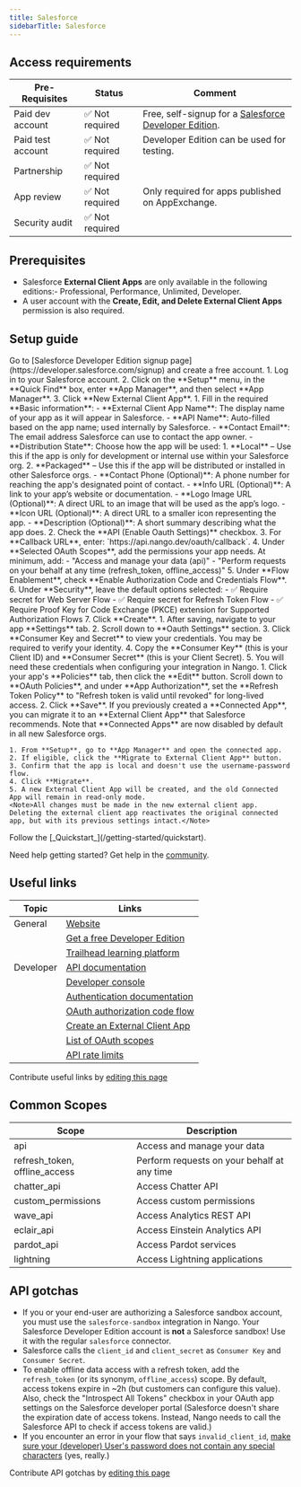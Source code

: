 ```yaml
---
title: Salesforce
sidebarTitle: Salesforce
---
```



<Overview />
<PreBuiltTooling />
<PreBuiltUseCases />

## Access requirements
| Pre-Requisites | Status | Comment|
| - | - | - |
| Paid dev account | ✅ Not required | Free, self-signup for a [Salesforce Developer Edition](https://developer.salesforce.com/signup). |
| Paid test account | ✅ Not required | Developer Edition can be used for testing. |
| Partnership | ✅ Not required | |
| App review | ✅ Not required | Only required for apps published on AppExchange. |
| Security audit | ✅ Not required | |


## Prerequisites 
- Salesforce **External Client Apps** are only available in the following editions:- Professional, Performance, Unlimited, Developer. 
- A user account with the **Create, Edit, and Delete External Client Apps** permission is also required.

## Setup guide

<Steps>
  <Step title="Create a Salesforce Developer account">
    Go to [Salesforce Developer Edition signup page](https://developer.salesforce.com/signup) and create a free account.
  </Step>
  <Step title="Create an External Client App">
    1. Log in to your Salesforce account.
    2. Click on the **Setup** menu, in the **Quick Find** box, enter **App Manager**, and then select **App Manager**.
    3. Click **New External Client App**.
  </Step>
  <Step title="Configure External Client App settings">
    1. Fill in the required **Basic information**:
       - **External Client App Name**: The display name of your app as it will appear in Salesforce.
       - **API Name**: Auto-filled based on the app name; used internally by Salesforce.
       - **Contact Email**: The email address Salesforce can use to contact the app owner.
       - **Distribution State**: Choose how the app will be used:
        1. **Local** – Use this if the app is only for development or internal use within your Salesforce org.
        2. **Packaged** – Use this if the app will be distributed or installed in other Salesforce orgs.
       - **Contact Phone (Optional)**: A phone number for reaching the app's designated point of contact.
       - **Info URL (Optional)**: A link to your app’s website or documentation.
       - **Logo Image URL (Optional)**: A direct URL to an image that will be used as the app’s logo.
       - **Icon URL (Optional)**: A direct URL to a smaller icon representing the app.
       - **Description (Optional)**: A short summary describing what the app does.
    2. Check the **API (Enable Oauth Settings)** checkbox.
    3. For **Callback URL**, enter: `https://api.nango.dev/oauth/callback`.
    4. Under **Selected OAuth Scopes**, add the permissions your app needs. At minimum, add:
       - "Access and manage your data (api)"
       - "Perform requests on your behalf at any time (refresh_token, offline_access)"
    5. Under **Flow Enablement**, check **Enable Authorization Code and Credentials Flow**.
    6. Under **Security**, leave the default options selected:
        - ✅ Require secret for Web Server Flow
        - ✅ Require secret for Refresh Token Flow
        - ✅ Require Proof Key for Code Exchange (PKCE) extension for Supported Authorization Flows
    7. Click **Create**.
  </Step>
  <Step title="Obtain API credentials">
    1. After saving, navigate to your app **Settings** tab.
    2. Scroll down to **Oauth Settings** section.
    3. Click **Consumer Key and Secret** to view your credentials. You may be required to verify your identity.
    4. Copy the **Consumer Key** (this is your Client ID) and **Consumer Secret** (this is your Client Secret).
    5. You will need these credentials when configuring your integration in Nango.
  </Step>
  <Step title="Configure token settings (recommended)">
    1. Click your app's **Policies** tab, then click the **Edit** button. Scroll down to **OAuth Policies**, and under **App Authorization**, set the **Refresh Token Policy** to "Refresh token is valid until revoked" for long-lived access.
    2. Click **Save**.
  </Step>
  <Step title="Already using a Connected App? Migrate to External Client App">
    If you previously created a **Connected App**, you can migrate it to an **External Client App** that Salesforce recommends. Note that **Connected Apps** are now disabled by default in all new Salesforce orgs.
    
    1. From **Setup**, go to **App Manager** and open the connected app.
    2. If eligible, click the **Migrate to External Client App** button.
    3. Confirm that the app is local and doesn't use the username-password flow.
    4. Click **Migrate**.
    5. A new External Client App will be created, and the old Connected App will remain in read-only mode.
    <Note>All changes must be made in the new external client app. Deleting the external client app reactivates the original connected app, but with its previous settings intact.</Note>
  </Step>
  <Step title="Next">
    Follow the [_Quickstart_](/getting-started/quickstart).
  </Step>
</Steps>

<Tip>Need help getting started? Get help in the [community](https://nango.dev/slack).</Tip>


## Useful links

| Topic | Links | 
| - | - | 
| General | [Website](https://www.salesforce.com/) |
| | [Get a free Developer Edition](https://developer.salesforce.com/signup) |
| | [Trailhead learning platform](https://trailhead.salesforce.com/) |
| Developer | [API documentation](https://developer.salesforce.com/docs/atlas.en-us.api_rest.meta/api_rest/intro_rest.htm) |
| | [Developer console](https://developer.salesforce.com/) |
| | [Authentication documentation](https://help.salesforce.com/s/articleView?id=sf.remoteaccess_authenticate.htm&type=5) |
| | [OAuth authorization code flow](https://help.salesforce.com/s/articleView?id=sf.remoteaccess_authorization_code_credentials_flow.htm&type=5) |
| | [Create an External Client App](https://help.salesforce.com/s/articleView?id=xcloud.create_a_local_external_client_app.htm&type=5) |
| | [List of OAuth scopes](https://help.salesforce.com/s/articleView?id=xcloud.remoteaccess_oauth_tokens_scopes.htm&type=5) |
| | [API rate limits](https://developer.salesforce.com/docs/atlas.en-us.salesforce_app_limits_cheatsheet.meta/salesforce_app_limits_cheatsheet/salesforce_app_limits_platform_api.htm) |

<Note>Contribute useful links by [editing this page](https://github.com/nangohq/nango/tree/master/docs-v2/integrations/all/salesforce.mdx)</Note>


## Common Scopes

| Scope | Description |
| ----- | ----------- |
| api | Access and manage your data |
| refresh_token, offline_access | Perform requests on your behalf at any time |
| chatter_api | Access Chatter API |
| custom_permissions | Access custom permissions |
| wave_api | Access Analytics REST API |
| eclair_api | Access Einstein Analytics API |
| pardot_api | Access Pardot services |
| lightning | Access Lightning applications |


## API gotchas

-   If you or your end-user are authorizing a Salesforce sandbox account, you must use the `salesforce-sandbox` integration in Nango. Your Salesforce Developer Edition account is **not** a Salesforce sandbox! Use it with the regular `salesforce` connector.
-   Salesforce calls the `client_id` and `client_secret` as `Consumer Key` and `Consumer Secret`.
-   To enable offline data access with a refresh token, add the `refresh_token` (or its synonym, `offline_access`) scope. By default, access tokens expire in ~2h (but customers can configure this value). Also, check the "Introspect All Tokens" checkbox in your OAuth app settings on the Salesforce developer portal (Salesforce doesn't share the expiration date of access tokens. Instead, Nango needs to call the Salesforce API to check if access tokens are valid.)
-   If you encounter an error in your flow that says `invalid_client_id`, [make sure your (developer) User's password does not contain any special characters](https://developer.salesforce.com/forums/?id=906F00000009ABLIA2) (yes, really.)

<Note>Contribute API gotchas by [editing this page](https://github.com/nangohq/nango/tree/master/docs-v2/integrations/all/salesforce.mdx)</Note>
